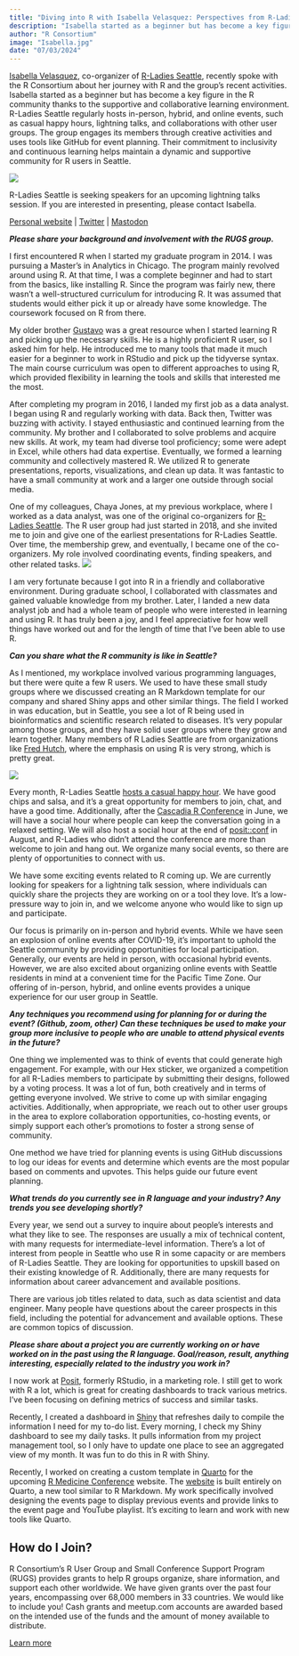 ```yaml
---
title: "Diving into R with Isabella Velasquez: Perspectives from R-Ladies Seattle"
description: "Isabella started as a beginner but has become a key figure in the R community thanks to the supportive and collaborative learning environment."
author: "R Consortium"
image: "Isabella.jpg"
date: "07/03/2024"
---
```


[Isabella Velasquez](https://www.linkedin.com/in/ivelasq/), co-organizer of [R-Ladies Seattle](https://www.meetup.com/rladies-seattle/), recently spoke with the R Consortium about her journey with R and the group’s recent activities. Isabella started as a beginner but has become a key figure in the R community thanks to the supportive and collaborative learning environment. R-Ladies Seattle regularly hosts in-person, hybrid, and online events, such as casual happy hours, lightning talks, and collaborations with other user groups. The group engages its members through creative activities and uses tools like GitHub for event planning. Their commitment to inclusivity and continuous learning helps maintain a dynamic and supportive community for R users in Seattle.




![](Isabella.jpg)




R-Ladies Seattle is seeking speakers for an upcoming lightning talks session. If you are interested in presenting, please contact Isabella.


[Personal website](https://ivelasq.rbind.io/) | [Twitter](https://x.com/ivelasq3) | [Mastodon](https://fosstodon.org/deck/@ivelasq3)


**_Please share your background and involvement with the RUGS group._**


I first encountered R when I started my graduate program in 2014. I was pursuing a Master’s in Analytics in Chicago. The program mainly revolved around using R. At that time, I was a complete beginner and had to start from the basics, like installing R. Since the program was fairly new, there wasn’t a well-structured curriculum for introducing R. It was assumed that students would either pick it up or already have some knowledge. The coursework focused on R from there.


My older brother [Gustavo](https://github.com/gvelasq/) was a great resource when I started learning R and picking up the necessary skills. He is a highly proficient R user, so I asked him for help. He introduced me to many tools that made it much easier for a beginner to work in RStudio and pick up the tidyverse syntax. The main course curriculum was open to different approaches to using R, which provided flexibility in learning the tools and skills that interested me the most.


After completing my program in 2016, I landed my first job as a data analyst. I began using R and regularly working with data. Back then, Twitter was buzzing with activity. I stayed enthusiastic and continued learning from the community. My brother and I collaborated to solve problems and acquire new skills. At work, my team had diverse tool proficiency; some were adept in Excel, while others had data expertise. Eventually, we formed a learning community and collectively mastered R. We utilized R to generate presentations, reports, visualizations, and clean up data. It was fantastic to have a small community at work and a larger one outside through social media.


One of my colleagues, Chaya Jones, at my previous workplace, where I worked as a data analyst, was one of the original co-organizers for [R-Ladies Seattle](https://rladiesseattle.org/). The R user group had just started in 2018, and she invited me to join and give one of the earliest presentations for R-Ladies Seattle. Over time, the membership grew, and eventually, I became one of the co-organizers. My role involved coordinating events, finding speakers, and other related tasks.
![](Isabella2.jpg)




I am very fortunate because I got into R in a friendly and collaborative environment. During graduate school, I collaborated with classmates and gained valuable knowledge from my brother. Later, I landed a new data analyst job and had a whole team of people who were interested in learning and using R. It has truly been a joy, and I feel appreciative for how well things have worked out and for the length of time that I’ve been able to use R.


**_Can you share what the R community is like in Seattle?_**


As I mentioned, my workplace involved various programming languages, but there were quite a few R users. We used to have these small study groups where we discussed creating an R Markdown template for our company and shared Shiny apps and other similar things. The field I worked in was education, but in Seattle, you see a lot of R being used in bioinformatics and scientific research related to diseases. It’s very popular among those groups, and they have solid user groups where they grow and learn together. Many members of R Ladies Seattle are from organizations like [Fred Hutch](https://www.fredhutch.org/en.html), where the emphasis on using R is very strong, which is pretty great.




![](R-LadiesSeattle.jpg)




Every month, R-Ladies Seattle [hosts a casual happy hour](https://www.meetup.com/rladies-seattle/). We have good chips and salsa, and it’s a great opportunity for members to join, chat, and have a good time. Additionally, after the [Cascadia R Conference](https://cascadiarconf.com/) in June, we will have a social hour where people can keep the conversation going in a relaxed setting. We will also host a social hour at the end of [posit::conf](https://posit.co/conference/) in August, and R-Ladies who didn’t attend the conference are more than welcome to join and hang out. We organize many social events, so there are plenty of opportunities to connect with us.


We have some exciting events related to R coming up. We are currently looking for speakers for a lightning talk session, where individuals can quickly share the projects they are working on or a tool they love. It’s a low-pressure way to join in, and we welcome anyone who would like to sign up and participate.


Our focus is primarily on in-person and hybrid events. While we have seen an explosion of online events after COVID-19, it’s important to uphold the Seattle community by providing opportunities for local participation. Generally, our events are held in person, with occasional hybrid events. However, we are also excited about organizing online events with Seattle residents in mind at a convenient time for the Pacific Time Zone. Our offering of in-person, hybrid, and online events provides a unique experience for our user group in Seattle.


**_Any techniques you recommend using for planning for or during the event? (Github, zoom, other) Can these techniques be used to make your group more inclusive to people who are unable to attend physical events in the future? _**


One thing we implemented was to think of events that could generate high engagement. For example, with our Hex sticker, we organized a competition for all R-Ladies members to participate by submitting their designs, followed by a voting process. It was a lot of fun, both creatively and in terms of getting everyone involved. We strive to come up with similar engaging activities. Additionally, when appropriate, we reach out to other user groups in the area to explore collaboration opportunities, co-hosting events, or simply support each other’s promotions to foster a strong sense of community.


One method we have tried for planning events is using GitHub discussions to log our ideas for events and determine which events are the most popular based on comments and upvotes. This helps guide our future event planning.


**_What trends do you currently see in R language and your industry? Any trends you see developing shortly?_**


Every year, we send out a survey to inquire about people’s interests and what they like to see. The responses are usually a mix of technical content, with many requests for intermediate-level information. There’s a lot of interest from people in Seattle who use R in some capacity or are members of R-Ladies Seattle. They are looking for opportunities to upskill based on their existing knowledge of R. Additionally, there are many requests for information about career advancement and available positions.


There are various job titles related to data, such as data scientist and data engineer. Many people have questions about the career prospects in this field, including the potential for advancement and available options. These are common topics of discussion.


**_Please share about a project you are currently working on or have worked on in the past using the R language. Goal/reason, result, anything interesting, especially related to the industry you work in? _**


I now work at [Posit](https://posit.co/),  formerly RStudio, in a marketing role. I still get to work with R a lot, which is great for creating dashboards to track various metrics. I’ve been focusing on defining metrics of success and similar tasks.


Recently, I created a dashboard in [Shiny](https://shiny.posit.co/) that refreshes daily to compile the information I need for my to-do list. Every morning, I check my Shiny dashboard to see my daily tasks. It pulls information from my project management tool, so I only have to update one place to see an aggregated view of my month. It was fun to do this in R with Shiny. 


Recently, I worked on creating a custom template in [Quarto](https://quarto.org/) for the upcoming [R Medicine Conference](https://www.r-consortium.org/events/2024/04/05/r-medicine-coming-june-10-14-2024) website. The [website](https://rconsortium.github.io/RMedicine_website/) is built entirely on Quarto, a new tool similar to R Markdown. My work specifically involved designing the events page to display previous events and provide links to the event page and YouTube playlist. It’s exciting to learn and work with new tools like Quarto.




## **How do I Join?**


R Consortium’s R User Group and Small Conference Support Program (RUGS) provides grants to help R groups organize, share information, and support each other worldwide. We have given grants over the past four years, encompassing over 68,000 members in 33 countries. We would like to include you! Cash grants and meetup.com accounts are awarded based on the intended use of the funds and the amount of money available to distribute.


[Learn more](https://www.r-consortium.org/all-projects/r-user-group-support-program)
